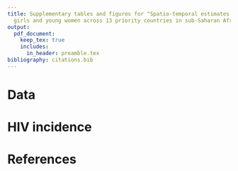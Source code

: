 ```yaml
---
title: Supplementary tables and figures for "Spatio-temporal estimates of HIV risk group proportions for adolescent
  girls and young women across 13 priority countries in sub-Saharan Africa"
output:
  pdf_document:
    keep_tex: true
    includes:
      in_header: preamble.tex
bibliography: citations.bib
---
```


\newpage

# Data

\begin{longtable}{rlrcrrrr}
\toprule
\multicolumn{1}{l}{} &  &  &  & \multicolumn{4}{c}{Sample size} \\ 
\cmidrule(lr){5-8}
\multicolumn{1}{l}{} & Type & Year & Transactional sex question & 15-19 & 20-24 & 25-29 & Total \\ 
\midrule
\multicolumn{1}{l}{Botswana} \\ 
\midrule
 & BAIS & 2013 & \cmark & 557 & 588 & 649 & 1794 \\ 
Total &  &  &  & $557$ & $588$ & $649$ & $1794$ \\ 
\midrule
\multicolumn{1}{l}{Cameroon} \\ 
\midrule
 & DHS & 2004 & \xmark & 2675 & 2207 & 1732 & 6614 \\ 
 & DHS & 2011 & \xmark & 3588 & 3115 & 2655 & 9358 \\ 
 & PHIA & 2017 & \xmark & 2620 & 2339 & 2259 & 7218 \\ 
 & DHS & 2018 & \cmark & 3349 & 2463 & 2345 & 8157 \\ 
Total &  &  &  & $12232$ & $10124$ & $8991$ & $31347$ \\ 
\midrule
\multicolumn{1}{l}{Kenya} \\ 
\midrule
 & DHS & 2003 & \xmark & 1819 & 1709 & 1391 & 4919 \\ 
 & DHS & 2008 & \xmark & 1767 & 1743 & 1419 & 4929 \\ 
 & DHS & 2014 & \xmark & 2861 & 2534 & 2858 & 8253 \\ 
Total &  &  &  & $6447$ & $5986$ & $5668$ & $18101$ \\ 
\midrule
\multicolumn{1}{l}{Lesotho} \\ 
\midrule
 & DHS & 2004 & \xmark & 1761 & 1455 & 1026 & 4242 \\ 
 & DHS & 2009 & \xmark & 1833 & 1543 & 1194 & 4570 \\ 
 & DHS & 2014 & \xmark & 1537 & 1292 & 1067 & 3896 \\ 
 & PHIA & 2017 & \cmark & 1156 & 1202 & 1054 & 3412 \\ 
Total &  &  &  & $6287$ & $5492$ & $4341$ & $16120$ \\ 
\midrule
\multicolumn{1}{l}{Mozambique} \\ 
\midrule
 & AIS & 2009 & \xmark & 1031 & 1106 & 987 & 3124 \\ 
 & DHS & 2011 & \xmark & 2932 & 2299 & 2206 & 7437 \\ 
 & AIS & 2015 & \xmark & 1552 & 1389 & 1080 & 4021 \\ 
Total &  &  &  & $5515$ & $4794$ & $4273$ & $14582$ \\ 
\midrule
\multicolumn{1}{l}{Malawi} \\ 
\midrule
 & DHS & 2000 & \xmark & 2914 & 2998 & 2358 & 8270 \\ 
 & DHS & 2004 & \xmark & 2407 & 2823 & 2135 & 7365 \\ 
 & DHS & 2010 & \xmark & 5031 & 4387 & 4309 & 13727 \\ 
 & DHS & 2015 & \cmark & 5273 & 5094 & 3976 & 14343 \\ 
 & PHIA & 2016 & \cmark & 1646 & 1934 & 1511 & 5091 \\ 
Total &  &  &  & $17271$ & $17236$ & $14289$ & $48796$ \\ 
\midrule
\multicolumn{1}{l}{Namibia} \\ 
\midrule
 & DHS & 2000 & \xmark & 1427 & 1313 & 1098 & 3838 \\ 
 & DHS & 2006 & \xmark & 2203 & 1869 & 1544 & 5616 \\ 
 & DHS & 2013 & \xmark & 1852 & 1709 & 1481 & 5042 \\ 
 & PHIA & 2017 & \cmark & 1491 & 1525 & 1370 & 4386 \\ 
Total &  &  &  & $6973$ & $6416$ & $5493$ & $18882$ \\ 
\midrule
\multicolumn{1}{l}{Eswatini} \\ 
\midrule
 & DHS & 2006 & \xmark & 1265 & 1027 & 731 & 3023 \\ 
 & PHIA & 2017 & \xmark & 1031 & 895 & 811 & 2737 \\ 
Total &  &  &  & $2296$ & $1922$ & $1542$ & $5760$ \\ 
\midrule
\multicolumn{1}{l}{Tanzania} \\ 
\midrule
 & AIS & 2003 & \xmark & 1466 & 1377 & 1270 & 4113 \\ 
 & AIS & 2007 & \xmark & 2137 & 1676 & 1509 & 5322 \\ 
 & DHS & 2010 & \xmark & 2221 & 1860 & 1613 & 5694 \\ 
 & AIS & 2012 & \xmark & 2474 & 1923 & 1815 & 6212 \\ 
 & PHIA & 2016 & \cmark & 2999 & 2845 & 2521 & 8365 \\ 
Total &  &  &  & $11297$ & $9681$ & $8728$ & $29706$ \\ 
\midrule
\multicolumn{1}{l}{Uganda} \\ 
\midrule
 & DHS & 2000 & \xmark & 1687 & 1541 & 1326 & 4554 \\ 
 & DHS & 2006 & \xmark & 1948 & 1660 & 1404 & 5012 \\ 
 & AIS & 2011 & \xmark & 2451 & 2164 & 1921 & 6536 \\ 
 & DHS & 2011 & \xmark & 2025 & 1664 & 1614 & 5303 \\ 
 & DHS & 2016 & \cmark & 4276 & 3782 & 3014 & 11072 \\ 
 & PHIA & 2016 & \xmark & 3289 & 3059 & 2574 & 8922 \\ 
\midrule 
Total &  &  &  & $15676$ & $13870$ & $11853$ & $41399$ \\ 
\midrule
\multicolumn{1}{l}{South Africa} \\ 
\midrule
 & DHS & 2016 & \cmark & 1505 & 1408 & 1397 & 4310 \\ 
Total &  &  &  & $1505$ & $1408$ & $1397$ & $4310$ \\ 
\midrule
\multicolumn{1}{l}{Zambia} \\ 
\midrule
 & DHS & 2007 & \xmark & 1598 & 1405 & 1373 & 4376 \\ 
 & DHS & 2013 & \xmark & 3685 & 3036 & 2789 & 9510 \\ 
 & PHIA & 2016 & \cmark & 2120 & 2045 & 1619 & 5784 \\ 
 & DHS & 2018 & \cmark & 3112 & 2687 & 2166 & 7965 \\ 
Total &  &  &  & $10515$ & $9173$ & $7947$ & $27635$ \\ 
\midrule
\multicolumn{1}{l}{Zimbabwe} \\ 
\midrule
 & DHS & 1999 & \xmark & 1467 & 1230 & 1011 & 3708 \\ 
 & DHS & 2005 & \xmark & 2128 & 1943 & 1438 & 5509 \\ 
 & DHS & 2010 & \xmark & 1963 & 1796 & 1679 & 5438 \\ 
 & DHS & 2015 & \cmark & 2154 & 1777 & 1646 & 5577 \\ 
 & PHIA & 2016 & \cmark & 2114 & 1817 & 1573 & 5504 \\ 
Total &  &  &  & $9826$ & $8563$ & $7347$ & $25736$ \\ 
\midrule 
\midrule 
Total &  &  &  & $106397$ & $95253$ & $82518$ & $284168$ \\ 
\bottomrule
\caption{All surveys that we used in our analysis.}
\label{tab:surveys-used}
\end{longtable}

\begin{table}[h]
\centering
\begin{tabularx}{\textwidth}{lX}
\toprule
Survey & Exclusion reason \\ 
 \midrule
MOZ2003DHS & No GPS coordinates available to place survey clusters within districts. \\
TZA2015DHS & Insufficient sexual behaviour questions. \\
UGA2004AIS & Unable to download region boundaries. \\
ZMB2002DHS & No GPS coordinates available to place survey clusters within districts. \\
\bottomrule
\end{tabularx}
\label{tab:surveys-excluded}
\caption{All surveys excluded from our analysis.}
\end{table}

\clearpage

# HIV incidence

\begin{figure}[h]
    \centering
    \makebox[\textwidth][c]{\includegraphics[page=1]{depends/incidence-district-sexbehav.pdf}}
    \caption{District level incidence for each of the risk groups in 2018 in Botswana.}
    \label{fig:incidence-district-sexbehav-1}
\end{figure}

\begin{figure}[h]
    \centering
    \makebox[\textwidth][c]{\includegraphics[page=2]{depends/incidence-district-sexbehav.pdf}}
    \caption{District level incidence for each of the risk groups in 2018 in Cameroon.}
    \label{fig:incidence-district-sexbehav-2}
\end{figure}

\begin{figure}[h]
    \centering
    \makebox[\textwidth][c]{\includegraphics[page=3]{depends/incidence-district-sexbehav.pdf}}
    \caption{District level incidence for each of the risk groups in 2018 in Kenya.}
    \label{fig:incidence-district-sexbehav-3}
\end{figure}

\begin{figure}[h]
    \centering
    \makebox[\textwidth][c]{\includegraphics[page=4]{depends/incidence-district-sexbehav.pdf}}
    \caption{District level incidence for each of the risk groups in 2018 in Lesotho.}
    \label{fig:incidence-district-sexbehav-4}
\end{figure}

\begin{figure}[h]
    \centering
    \makebox[\textwidth][c]{\includegraphics[page=5]{depends/incidence-district-sexbehav.pdf}}
    \caption{District level incidence for each of the risk groups in 2018 in Mozambique.}
    \label{fig:incidence-district-sexbehav-5}
\end{figure}

\begin{figure}[h]
    \centering
    \makebox[\textwidth][c]{\includegraphics[page=6]{depends/incidence-district-sexbehav.pdf}}
    \caption{District level incidence for each of the risk groups in 2018 in Malawi.}
    \label{fig:incidence-district-sexbehav-6}
\end{figure}

\begin{figure}[h]
    \centering
    \makebox[\textwidth][c]{\includegraphics[page=7]{depends/incidence-district-sexbehav.pdf}}
    \caption{District level incidence for each of the risk groups in 2018 in Namibia.}
    \label{fig:incidence-district-sexbehav-7}
\end{figure}

\begin{figure}[h]
    \centering
    \makebox[\textwidth][c]{\includegraphics[page=8]{depends/incidence-district-sexbehav.pdf}}
    \caption{District level incidence for each of the risk groups in 2018 in Eswatini.}
    \label{fig:incidence-district-sexbehav-8}
\end{figure}

\begin{figure}[h]
    \centering
    \makebox[\textwidth][c]{\includegraphics[page=9]{depends/incidence-district-sexbehav.pdf}}
    \caption{District level incidence for each of the risk groups in 2018 in Tanzania.}
    \label{fig:incidence-district-sexbehav-9}
\end{figure}

\begin{figure}[h]
    \centering
    \makebox[\textwidth][c]{\includegraphics[page=10]{depends/incidence-district-sexbehav.pdf}}
    \caption{District level incidence for each of the risk groups in 2018 in Uganda.}
    \label{fig:incidence-district-sexbehav-10}
\end{figure}

\begin{figure}[h]
    \centering
    \makebox[\textwidth][c]{\includegraphics[page=11]{depends/incidence-district-sexbehav.pdf}}
    \caption{District level incidence for each of the risk groups in 2018 in South Africa.}
    \label{fig:incidence-district-sexbehav-11}
\end{figure}

\begin{figure}[h]
    \centering
    \makebox[\textwidth][c]{\includegraphics[page=12]{depends/incidence-district-sexbehav.pdf}}
    \caption{District level incidence for each of the risk groups in 2018 in Zambia.}
    \label{fig:incidence-district-sexbehav-12}
\end{figure}

<!-- \begin{figure}[h] -->
<!--     \centering -->
<!--     \makebox[\textwidth][c]{\includegraphics[page=13]{depends/incidence-district-sexbehav.pdf}} -->
<!--     \caption{District level incidence for each of the risk groups in 2018 in Zimbabwe.} -->
<!--     \label{fig:incidence-district-sexbehav-13} -->
<!-- \end{figure} -->

\clearpage


# References {#references .unnumbered}
